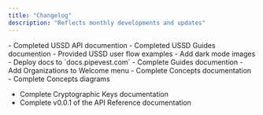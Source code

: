 ```yaml
---
title: "Changelog"
description: "Reflects monthly developments and updates"
---
```


<Update label="March 2025" description="v0.0.2">
- Completed USSD API documention
- Completed USSD Guides documention
- Provided USSD user flow examples

</Update>

<Update label="December 2024">
- Add dark mode images
- Deploy docs to `docs.pipevest.com`
- Complete Guides documention
- Add Organizations to Welcome menu
- Complete Concepts documentation
- Complete Concepts diagrams

</Update>

<Update label="November 2024" description="v0.0.1">

- Complete Cryptographic Keys documentation
- Complete v0.0.1 of the API Reference documentation

</Update>
